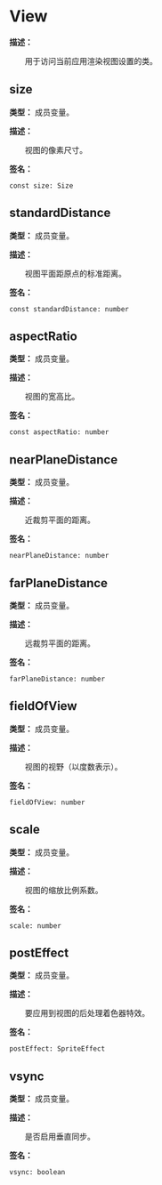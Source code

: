 
# View

**描述：**

&emsp;&emsp;用于访问当前应用渲染视图设置的类。

## size

**类型：** 成员变量。

**描述：**

&emsp;&emsp;视图的像素尺寸。

**签名：**
```tl
const size: Size
```

## standardDistance

**类型：** 成员变量。

**描述：**

&emsp;&emsp;视图平面距原点的标准距离。

**签名：**
```tl
const standardDistance: number
```

## aspectRatio

**类型：** 成员变量。

**描述：**

&emsp;&emsp;视图的宽高比。

**签名：**
```tl
const aspectRatio: number
```

## nearPlaneDistance

**类型：** 成员变量。

**描述：**

&emsp;&emsp;近裁剪平面的距离。

**签名：**
```tl
nearPlaneDistance: number
```

## farPlaneDistance

**类型：** 成员变量。

**描述：**

&emsp;&emsp;远裁剪平面的距离。

**签名：**
```tl
farPlaneDistance: number
```

## fieldOfView

**类型：** 成员变量。

**描述：**

&emsp;&emsp;视图的视野（以度数表示）。

**签名：**
```tl
fieldOfView: number
```

## scale

**类型：** 成员变量。

**描述：**

&emsp;&emsp;视图的缩放比例系数。

**签名：**
```tl
scale: number
```

## postEffect

**类型：** 成员变量。

**描述：**

&emsp;&emsp;要应用到视图的后处理着色器特效。

**签名：**
```tl
postEffect: SpriteEffect
```

## vsync

**类型：** 成员变量。

**描述：**

&emsp;&emsp;是否启用垂直同步。

**签名：**
```tl
vsync: boolean
```